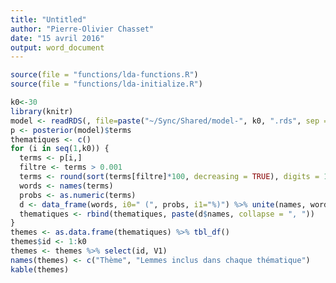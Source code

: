 ```yaml
---
title: "Untitled"
author: "Pierre-Olivier Chasset"
date: "15 avril 2016"
output: word_document
---
```


```r
source(file = "functions/lda-functions.R")
source(file = "functions/lda-initialize.R")

k0<-30
library(knitr)
model <- readRDS(, file=paste("~/Sync/Shared/model-", k0, ".rds", sep = ""))
p <- posterior(model)$terms
thematiques <- c()
for (i in seq(1,k0)) {
  terms <- p[i,]
  filtre <- terms > 0.001
  terms <- round(sort(terms[filtre]*100, decreasing = TRUE), digits = 1)
  words <- names(terms)
  probs <- as.numeric(terms)
  d <- data_frame(words, i0=" (", probs, i1="%)") %>% unite(names, words, i0, probs, i1, sep = "")
  thematiques <- rbind(thematiques, paste(d$names, collapse = ", "))
}
themes <- as.data.frame(thematiques) %>% tbl_df()
themes$id <- 1:k0
themes <- themes %>% select(id, V1)
names(themes) <- c("Thème", "Lemmes inclus dans chaque thématique")
kable(themes)
```

